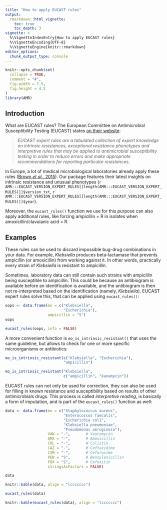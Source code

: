 ```yaml
---
title: "How to apply EUCAST rules"
output:
  rmarkdown::html_vignette:
    toc: true
    toc_depth: 3
vignette: >
  %\VignetteIndexEntry{How to apply EUCAST rules}
  %\VignetteEncoding{UTF-8}
  %\VignetteEngine{knitr::rmarkdown}
editor_options:
  chunk_output_type: console
---
```


```r
knitr::opts_chunk$set(
  collapse = TRUE,
  comment = "#",
  fig.width = 7.5,
  fig.height = 4.5
)
library(AMR)
```

## Introduction

What are EUCAST rules? The European Committee on Antimicrobial Susceptibility Testing (EUCAST) states [on their website](https://www.eucast.org/expert_rules_and_intrinsic_resistance/):

> *EUCAST expert rules are a tabulated collection of expert knowledge on intrinsic resistances, exceptional resistance phenotypes and interpretive rules that may be applied to antimicrobial susceptibility testing in order to reduce errors and make appropriate recommendations for reporting particular resistances.*

In Europe, a lot of medical microbiological laboratories already apply these rules ([Brown *et al.*, 2015](https://www.eurosurveillance.org/content/10.2807/1560-7917.ES2015.20.2.21008)). Our package features their latest insights on intrinsic resistance and unusual phenotypes (`r AMR:::EUCAST_VERSION_EXPERT_RULES[[length(AMR:::EUCAST_VERSION_EXPERT_RULES)]]$version_txt`, `r AMR:::EUCAST_VERSION_EXPERT_RULES[[length(AMR:::EUCAST_VERSION_EXPERT_RULES)]]$year`).

Moreover, the `eucast_rules()` function we use for this purpose can also apply additional rules, like forcing <help title="ATC: J01CA01">ampicillin</help> = R in isolates when <help title="ATC: J01CR02">amoxicillin/clavulanic acid</help> = R.

## Examples

These rules can be used to discard impossible bug-drug combinations in your data. For example, *Klebsiella* produces beta-lactamase that prevents ampicillin (or amoxicillin) from working against it. In other words, practically every strain of *Klebsiella* is resistant to ampicillin.

Sometimes, laboratory data can still contain such strains with ampicillin being susceptible to ampicillin. This could be because an antibiogram is available before an identification is available, and the antibiogram is then not re-interpreted based on the identification (namely, *Klebsiella*). EUCAST expert rules solve this, that can be applied using `eucast_rules()`:

```r
oops <- data.frame(mo = c("Klebsiella", 
                          "Escherichia"),
                   ampicillin = "S")
oops

eucast_rules(oops, info = FALSE)
```

A more convenient function is `mo_is_intrinsic_resistant()` that uses the same guideline, but allows to check for one or more specific microorganisms or antibiotics:

```r
mo_is_intrinsic_resistant(c("Klebsiella", "Escherichia"),
                          "ampicillin")

mo_is_intrinsic_resistant("Klebsiella",
                          c("ampicillin", "kanamycin"))
```

EUCAST rules can not only be used for correction, they can also be used for filling in known resistance and susceptibility based on results of other antimicrobials drugs. This process is called *interpretive reading*, is basically a form of imputation, and is part of the `eucast_rules()` function as well:

```r
data <- data.frame(mo = c("Staphylococcus aureus",
                          "Enterococcus faecalis",
                          "Escherichia coli",
                          "Klebsiella pneumoniae",
                          "Pseudomonas aeruginosa"),
                   VAN = "-",       # Vancomycin
                   AMX = "-",       # Amoxicillin
                   COL = "-",       # Colistin
                   CAZ = "-",       # Ceftazidime
                   CXM = "-",       # Cefuroxime
                   PEN = "S",       # Benzylenicillin
                   FOX = "S",       # Cefoxitin
                   stringsAsFactors = FALSE)
```
```r
data
```
```r
knitr::kable(data, align = "lccccccc")
```
```r
eucast_rules(data)
```
```r
knitr::kable(eucast_rules(data), align = "lccccccc")
```
